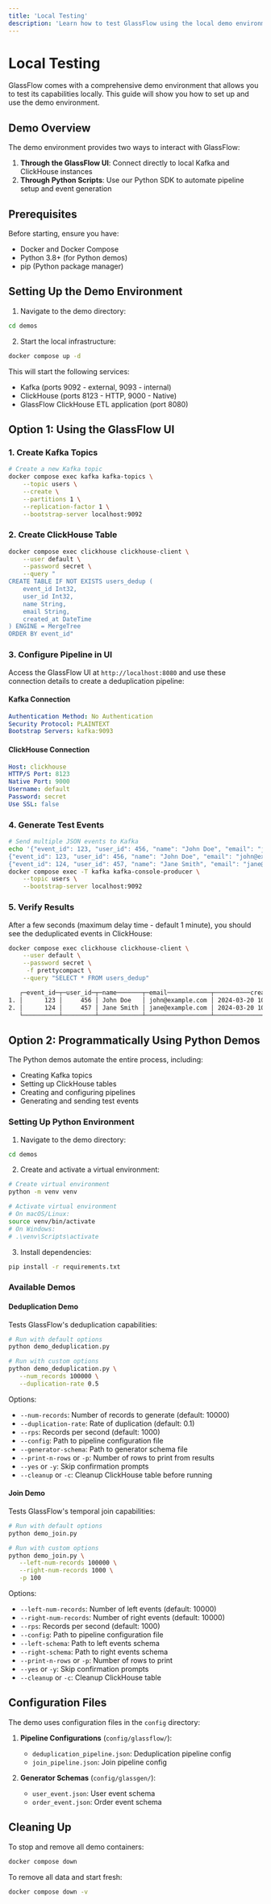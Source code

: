 ```yaml
---
title: 'Local Testing'
description: 'Learn how to test GlassFlow using the local demo environment'
---
```


# Local Testing

GlassFlow comes with a comprehensive demo environment that allows you to test its capabilities locally. This guide will show you how to set up and use the demo environment.

## Demo Overview

The demo environment provides two ways to interact with GlassFlow:

1. **Through the GlassFlow UI**: Connect directly to local Kafka and ClickHouse instances
2. **Through Python Scripts**: Use our Python SDK to automate pipeline setup and event generation

## Prerequisites

Before starting, ensure you have:

- Docker and Docker Compose
- Python 3.8+ (for Python demos)
- pip (Python package manager)

## Setting Up the Demo Environment

1. Navigate to the demo directory:
```bash
cd demos
```

2. Start the local infrastructure:
```bash
docker compose up -d
```

This will start the following services:
- Kafka (ports 9092 - external, 9093 - internal)
- ClickHouse (ports 8123 - HTTP, 9000 - Native)
- GlassFlow ClickHouse ETL application (port 8080)

## Option 1: Using the GlassFlow UI

### 1. Create Kafka Topics

```bash
# Create a new Kafka topic
docker compose exec kafka kafka-topics \
    --topic users \
    --create \
    --partitions 1 \
    --replication-factor 1 \
    --bootstrap-server localhost:9092
```

### 2. Create ClickHouse Table

```bash
docker compose exec clickhouse clickhouse-client \
    --user default \
    --password secret \
    --query "
CREATE TABLE IF NOT EXISTS users_dedup (
    event_id Int32,
    user_id Int32,
    name String,
    email String,
    created_at DateTime
) ENGINE = MergeTree 
ORDER BY event_id"
```

### 3. Configure Pipeline in UI

Access the GlassFlow UI at `http://localhost:8080` and use these connection details to create a deduplication pipeline:

#### Kafka Connection
```yaml
Authentication Method: No Authentication
Security Protocol: PLAINTEXT
Bootstrap Servers: kafka:9093
```

#### ClickHouse Connection
```yaml
Host: clickhouse
HTTP/S Port: 8123
Native Port: 9000
Username: default
Password: secret
Use SSL: false
```

### 4. Generate Test Events

```bash
# Send multiple JSON events to Kafka
echo '{"event_id": 123, "user_id": 456, "name": "John Doe", "email": "john@example.com", "created_at": "2024-03-20T10:00:00Z"}
{"event_id": 123, "user_id": 456, "name": "John Doe", "email": "john@example.com", "created_at": "2024-03-20T10:01:00Z"}
{"event_id": 124, "user_id": 457, "name": "Jane Smith", "email": "jane@example.com", "created_at": "2024-03-20T10:03:00Z"}' | \
docker compose exec -T kafka kafka-console-producer \
    --topic users \
    --bootstrap-server localhost:9092
```

### 5. Verify Results

After a few seconds (maximum delay time - default 1 minute), you should see the deduplicated events in ClickHouse:

```bash
docker compose exec clickhouse clickhouse-client \
    --user default \
    --password secret \
     -f prettycompact \
    --query "SELECT * FROM users_dedup"
```


```bash
   ┌─event_id─┬─user_id─┬─name───────┬─email────────────┬──────────created_at─┐
1. │      123 │     456 │ John Doe   │ john@example.com │ 2024-03-20 10:00:00 │
2. │      124 │     457 │ Jane Smith │ jane@example.com │ 2024-03-20 10:03:00 │
   └──────────┴─────────┴────────────┴──────────────────┴─────────────────────┘
```

## Option 2: Programmatically Using Python Demos

The Python demos automate the entire process, including:
- Creating Kafka topics
- Setting up ClickHouse tables
- Creating and configuring pipelines
- Generating and sending test events

### Setting Up Python Environment

1. Navigate to the demo directory:
```bash
cd demos
```

2. Create and activate a virtual environment:
```bash
# Create virtual environment
python -m venv venv

# Activate virtual environment
# On macOS/Linux:
source venv/bin/activate
# On Windows:
# .\venv\Scripts\activate
```

3. Install dependencies:
```bash
pip install -r requirements.txt
```

### Available Demos

#### Deduplication Demo

Tests GlassFlow's deduplication capabilities:

```bash
# Run with default options
python demo_deduplication.py

# Run with custom options
python demo_deduplication.py \
   --num_records 100000 \
   --duplication-rate 0.5
```

Options:
- `--num-records`: Number of records to generate (default: 10000)
- `--duplication-rate`: Rate of duplication (default: 0.1)
- `--rps`: Records per second (default: 1000)
- `--config`: Path to pipeline configuration file
- `--generator-schema`: Path to generator schema file
- `--print-n-rows` or `-p`: Number of rows to print from results
- `--yes` or `-y`: Skip confirmation prompts
- `--cleanup` or `-c`: Cleanup ClickHouse table before running

#### Join Demo

Tests GlassFlow's temporal join capabilities:

```bash
# Run with default options
python demo_join.py

# Run with custom options
python demo_join.py \
   --left-num-records 100000 \
   --right-num-records 1000 \
   -p 100
```

Options:
- `--left-num-records`: Number of left events (default: 10000)
- `--right-num-records`: Number of right events (default: 10000)
- `--rps`: Records per second (default: 1000)
- `--config`: Path to pipeline configuration file
- `--left-schema`: Path to left events schema
- `--right-schema`: Path to right events schema
- `--print-n-rows` or `-p`: Number of rows to print
- `--yes` or `-y`: Skip confirmation prompts
- `--cleanup` or `-c`: Cleanup ClickHouse table

## Configuration Files

The demo uses configuration files in the `config` directory:

1. **Pipeline Configurations** (`config/glassflow/`):
   - `deduplication_pipeline.json`: Deduplication pipeline config
   - `join_pipeline.json`: Join pipeline config

2. **Generator Schemas** (`config/glassgen/`):
   - `user_event.json`: User event schema
   - `order_event.json`: Order event schema

## Cleaning Up

To stop and remove all demo containers:

```bash
docker compose down
```

To remove all data and start fresh:

```bash
docker compose down -v
``` 